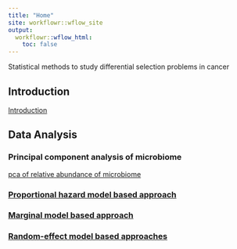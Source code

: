 ```yaml
---
title: "Home"
site: workflowr::wflow_site
output:
  workflowr::wflow_html:
    toc: false
---
```


Statistical methods to study differential selection problems in cancer

## Introduction
[Introduction](Introduction.html)


## Data Analysis

### Principal component analysis of microbiome

[pca of relative abundance of microbiome](pca-of-relative-abundance- of-microbiome.html)

### [Proportional hazard model based approach](survival-model.html)

### [Marginal model based approach](marginal-model.html)

### [Random-effect model based approaches](random-effect-model.html)


